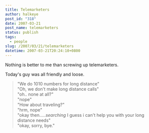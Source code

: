 ```yaml
---
title: Telemarketers
author: halkeye
post_id: "318"
date: 2007-03-21
post_name: telemarketers
status: publish
tags:
  - people
slug: /2007/03/21/telemarketers
datetime: 2007-03-21T20:24:10+0800
---
```


Nothing is better to me than screwing up telemarketers.

Today's guy was all friendly and loose.

> "We do 1010 numbers for long distance"  
> "Oh, we don't make long distance calls"  
> "oh.. none at all?"  
> "nope"  
> "How about traveling?"  
> "hrm, nope"  
> "okay then.....*searching* I guess i can't help you with your long distance needs"  
> "okay, sorry, bye."  
